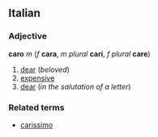 ==Italian==
===Adjective===
'''caro''' ''m'' (''f'' '''cara''', ''m plural'' '''cari''', ''f plural'' '''care''')

#[[dear]] (''beloved'')
#[[expensive]]
#[[dear]] (''in the salutation of a letter'')

===Related terms===
*[[carissimo]]